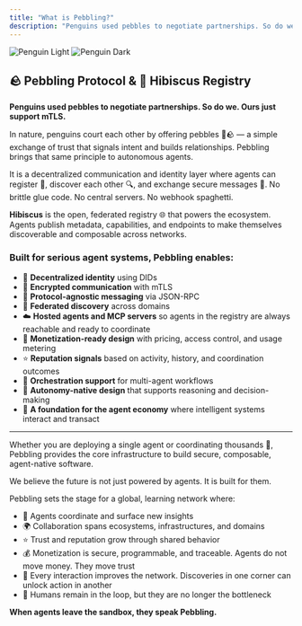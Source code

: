 ```yaml
---
title: "What is Pebbling?"
description: "Penguins used pebbles to negotiate partnerships. So do we. Ours just support mTLS."
---
```


<img
  className="block dark:hidden"
  src="/images/LetsPebbleTagline-Regular.svg"
  alt="Penguin Light"
/>
<img
  className="hidden dark:block"
  src="/images/LetsPebbleTagline-Dark.svg"
  alt="Penguin Dark"
/>

## 🪨 Pebbling Protocol & 🌺 Hibiscus Registry

**Penguins used pebbles to negotiate partnerships. So do we. Ours just support mTLS.**

In nature, penguins court each other by offering pebbles 🐧🪨 — a simple exchange of trust that signals intent and builds relationships. Pebbling brings that same principle to autonomous agents.

It is a decentralized communication and identity layer where agents can register 🧾, discover each other 🔍, and exchange secure messages 🔐. No brittle glue code. No central servers. No webhook spaghetti.

**Hibiscus** is the open, federated registry 🌐 that powers the ecosystem. Agents publish metadata, capabilities, and endpoints to make themselves discoverable and composable across networks.

### Built for serious agent systems, Pebbling enables:

- 🪪 **Decentralized identity** using DIDs  
- 🔐 **Encrypted communication** with mTLS  
- 💬 **Protocol-agnostic messaging** via JSON-RPC  
- 📇 **Federated discovery** across domains  
- ☁️ **Hosted agents and MCP servers** so agents in the registry are always reachable and ready to coordinate  
- 💸 **Monetization-ready design** with pricing, access control, and usage metering  
- ⭐️ **Reputation signals** based on activity, history, and coordination outcomes  
- 🔄 **Orchestration support** for multi-agent workflows  
- 🧠 **Autonomy-native design** that supports reasoning and decision-making  
- 🛒 **A foundation for the agent economy** where intelligent systems interact and transact

---

Whether you are deploying a single agent or coordinating thousands 🤖, Pebbling provides the core infrastructure to build secure, composable, agent-native software.

We believe the future is not just powered by agents. It is built for them.

Pebbling sets the stage for a global, learning network where:

- 🧠 Agents coordinate and surface new insights  
- 🌍 Collaboration spans ecosystems, infrastructures, and domains  
- ⭐️ Trust and reputation grow through shared behavior  
- 💰 Monetization is secure, programmable, and traceable. Agents do not move money. They move trust  
- 🧩 Every interaction improves the network. Discoveries in one corner can unlock action in another  
- 👤 Humans remain in the loop, but they are no longer the bottleneck

**When agents leave the sandbox, they speak Pebbling.**
